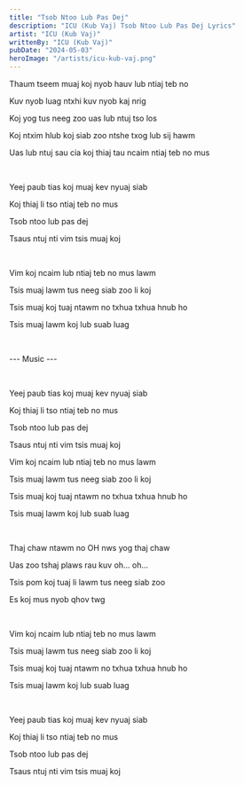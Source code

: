 ```yaml
---
title: "Tsob Ntoo Lub Pas Dej"
description: "ICU (Kub Vaj) Tsob Ntoo Lub Pas Dej Lyrics"
artist: "ICU (Kub Vaj)"
writtenBy: "ICU (Kub Vaj)"
pubDate: "2024-05-03"
heroImage: "/artists/icu-kub-vaj.png"
---
```


Thaum tseem muaj koj nyob hauv lub ntiaj teb no

Kuv nyob luag ntxhi kuv nyob kaj nrig

Koj yog tus neeg zoo uas lub ntuj tso los

Koj ntxim hlub koj siab zoo ntshe txog lub sij hawm

Uas lub ntuj sau cia koj thiaj tau ncaim ntiaj teb no mus

<br />

Yeej paub tias koj muaj kev nyuaj siab

Koj thiaj li tso ntiaj teb no mus

Tsob ntoo lub pas dej

Tsaus ntuj nti vim tsis muaj koj

<br />

Vim koj ncaim lub ntiaj teb no mus lawm

Tsis muaj lawm tus neeg siab zoo li koj

Tsis muaj koj tuaj ntawm no txhua txhua hnub ho

Tsis muaj lawm koj lub suab luag

<br />

--- Music ---

<br />

Yeej paub tias koj muaj kev nyuaj siab

Koj thiaj li tso ntiaj teb no mus

Tsob ntoo lub pas dej

Tsaus ntuj nti vim tsis muaj koj

Vim koj ncaim lub ntiaj teb no mus lawm

Tsis muaj lawm tus neeg siab zoo li koj

Tsis muaj koj tuaj ntawm no txhua txhua hnub ho

Tsis muaj lawm koj lub suab luag

<br />

Thaj chaw ntawm no OH nws yog thaj chaw

Uas zoo tshaj plaws rau kuv oh... oh...

Tsis pom koj tuaj li lawm tus neeg siab zoo

Es koj mus nyob qhov twg

<br />

Vim koj ncaim lub ntiaj teb no mus lawm

Tsis muaj lawm tus neeg siab zoo li koj

Tsis muaj koj tuaj ntawm no txhua txhua hnub ho

Tsis muaj lawm koj lub suab luag

<br />

Yeej paub tias koj muaj kev nyuaj siab

Koj thiaj li tso ntiaj teb no mus

Tsob ntoo lub pas dej

Tsaus ntuj nti vim tsis muaj koj
